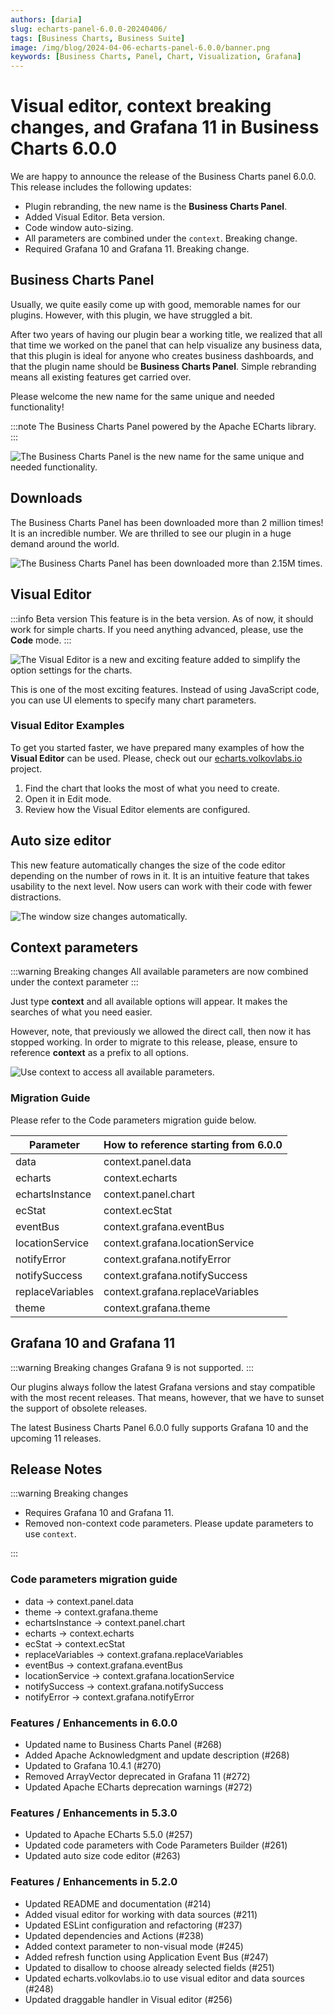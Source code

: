 ```yaml
---
authors: [daria]
slug: echarts-panel-6.0.0-20240406/
tags: [Business Charts, Business Suite]
image: /img/blog/2024-04-06-echarts-panel-6.0.0/banner.png
keywords: [Business Charts, Panel, Chart, Visualization, Grafana]
---
```



# Visual editor, context breaking changes, and Grafana 11 in Business Charts 6.0.0

We are happy to announce the release of the Business Charts panel 6.0.0. This release includes the following updates:

- Plugin rebranding, the new name is the **Business Charts Panel**.
- Added Visual Editor. Beta version.
- Code window auto-sizing.
- All parameters are combined under the `context`. Breaking change.
- Required Grafana 10 and Grafana 11. Breaking change.

<Catalog date="April 3, 2024" />

<Shorts id="mDpLNM13-xQ" title="Business Charts panel for Grafana 6.0.0." />

## Business Charts Panel

Usually, we quite easily come up with good, memorable names for our plugins. However, with this plugin, we have struggled a bit.

After two years of having our plugin bear a working title, we realized that all that time we worked on the panel that can help visualize any business data, that this plugin is ideal for anyone who creates business dashboards, and that the plugin name should be **Business Charts Panel**. Simple rebranding means all existing features get carried over.

Please welcome the new name for the same unique and needed functionality!

:::note
The Business Charts Panel powered by the Apache ECharts library.
:::

<Image
  title="The Business Charts Panel is the new name for the same unique and needed functionality."
  src="/img/blog/2024-04-06-echarts-panel-6.0.0/new-name.png"
/>

## Downloads

The Business Charts Panel has been downloaded more than 2 million times! It is an incredible number. We are thrilled to see our plugin in a huge demand around the world.

<Image
  title="The Business Charts Panel has been downloaded more than 2.15M times."
  src="/img/blog/2024-04-06-echarts-panel-6.0.0/downloads.png"
/>

## Visual Editor

:::info Beta version
This feature is in the beta version. As of now, it should work for simple charts. If you need anything advanced, please, use the **Code** mode.
:::

<Image
  title="The Visual Editor is a new and exciting feature added to simplify the option settings for the charts."
  src="/img/blog/2024-04-06-echarts-panel-6.0.0/vis-editor.png"
/>

This is one of the most exciting features. Instead of using JavaScript code, you can use UI elements to specify many chart parameters.

### Visual Editor Examples

To get you started faster, we have prepared many examples of how the **Visual Editor** can be used. Please, check out our [echarts.volkovlabs.io](https://echarts.volkovlabs.io/) project.

1. Find the chart that looks the most of what you need to create.
2. Open it in Edit mode.
3. Review how the Visual Editor elements are configured.

## Auto size editor

This new feature automatically changes the size of the code editor depending on the number of rows in it. It is an intuitive feature that takes usability to the next level. Now users can work with their code with fewer distractions.

<Image
  title="The window size changes automatically."
  src="/img/blog/2024-04-06-echarts-panel-6.0.0/auto.png"
/>

## Context parameters

:::warning Breaking changes
All available parameters are now combined under the context parameter
:::

Just type **context** and all available options will appear. It makes the searches of what you need easier.

However, note, that previously we allowed the direct call, then now it has stopped working. In order to migrate to this release, please, ensure to reference **context** as a prefix to all options.

<Image
  title="Use context to access all available parameters."
  src="/img/blog/2024-04-06-echarts-panel-6.0.0/context.png"
/>

### Migration Guide

Please refer to the Code parameters migration guide below.

| Parameter        | How to reference starting from 6.0.0 |
| ---------------- | ------------------------------------ |
| data             | context.panel.data                   |
| echarts          | context.echarts                      |
| echartsInstance  | context.panel.chart                  |
| ecStat           | context.ecStat                       |
| eventBus         | context.grafana.eventBus             |
| locationService  | context.grafana.locationService      |
| notifyError      | context.grafana.notifyError          |
| notifySuccess    | context.grafana.notifySuccess        |
| replaceVariables | context.grafana.replaceVariables     |
| theme            | context.grafana.theme                |

## Grafana 10 and Grafana 11

:::warning Breaking changes
Grafana 9 is not supported.
:::

Our plugins always follow the latest Grafana versions and stay compatible with the most recent releases. That means, however, that we have to sunset the support of obsolete releases.

The latest Business Charts Panel 6.0.0 fully supports Grafana 10 and the upcoming 11 releases.

<GettingStarted />

<Tutorial />

## Release Notes

:::warning Breaking changes

- Requires Grafana 10 and Grafana 11.
- Removed non-context code parameters. Please update parameters to use `context`.

:::

### Code parameters migration guide

- data -> context.panel.data
- theme -> context.grafana.theme
- echartsInstance -> context.panel.chart
- echarts -> context.echarts
- ecStat -> context.ecStat
- replaceVariables -> context.grafana.replaceVariables
- eventBus -> context.grafana.eventBus
- locationService -> context.grafana.locationService
- notifySuccess -> context.grafana.notifySuccess
- notifyError -> context.grafana.notifyError

### Features / Enhancements in 6.0.0

- Updated name to Business Charts Panel (#268)
- Added Apache Acknowledgment and update description (#268)
- Updated to Grafana 10.4.1 (#270)
- Removed ArrayVector deprecated in Grafana 11 (#272)
- Updated Apache ECharts deprecation warnings (#272)

### Features / Enhancements in 5.3.0

- Updated to Apache ECharts 5.5.0 (#257)
- Updated code parameters with Code Parameters Builder (#261)
- Updated auto size code editor (#263)

### Features / Enhancements in 5.2.0

- Updated README and documentation (#214)
- Added visual editor for working with data sources (#211)
- Updated ESLint configuration and refactoring (#237)
- Updated dependencies and Actions (#238)
- Added context parameter to non-visual mode (#245)
- Added refresh function using Application Event Bus (#247)
- Updated to disallow to choose already selected fields (#251)
- Updated echarts.volkovlabs.io to use visual editor and data sources (#248)
- Updated draggable handler in Visual editor (#256)

<Feedback />
